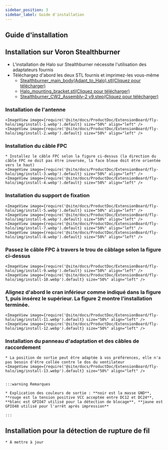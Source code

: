 ```yaml
---
sidebar_position: 3
sidebar_label: Guide d'installation
---
```


## Guide d'installation

## Installation sur Voron Stealthburner

* L'installation de Halo sur Stealthburner nécessite l'utilisation des adaptateurs fournis
* Téléchargez d'abord les deux STL fournis et imprimez-les vous-même
    * [Stealthburner_main_body(Adapt_to_Halo).stl(Cliquez pour télécharger)](https://cdn.mellow.klipper.cn/Utils/Stealthburner_main_body(Adapt_to_Halo).stl)
    * [Halo_mounting_bracket.stl(Cliquez pour télécharger)](https://cdn.mellow.klipper.cn/Utils/Halo_mounting_bracket.stl)
    * [Stealthburner_CW2_Assembly-2 v9.step(Cliquez pour télécharger)](https://cdn.mellow.klipper.cn/STEP/Stealthburner_CW2_Assembly-2-v9.step)

### Installation de l'antenne
    <ImageView image={require('@site/docs/ProductDoc/ExtensionBoard/fly-halo/img/install-1.webp').default} size="50%" align="left" />
    <ImageView image={require('@site/docs/ProductDoc/ExtensionBoard/fly-halo/img/install-2.webp').default} size="50%" align="left" />

### Installation du câble FPC
    * Installez le câble FPC selon la figure ci-dessus (la direction du câble FPC ne doit pas être inversée, la face bleue doit être orientée vers le haut)
    <ImageView image={require('@site/docs/ProductDoc/ExtensionBoard/fly-halo/img/install-3.webp').default} size="50%" align="left" />
    <ImageView image={require('@site/docs/ProductDoc/ExtensionBoard/fly-halo/img/install-4.webp').default} size="50%" align="left" />

### Installation du support de fixation

    <ImageView image={require('@site/docs/ProductDoc/ExtensionBoard/fly-halo/img/install-5.webp').default} size="50%" align="left" />
    <ImageView image={require('@site/docs/ProductDoc/ExtensionBoard/fly-halo/img/install-6.webp').default} size="50%" align="left" />
    <ImageView image={require('@site/docs/ProductDoc/ExtensionBoard/fly-halo/img/install-7.webp').default} size="50%" align="left" />
    <ImageView image={require('@site/docs/ProductDoc/ExtensionBoard/fly-halo/img/install-8.webp').default} size="50%" align="left" />

### Passez le câble FPC à travers le trou de câblage selon la figure ci-dessus

    <ImageView image={require('@site/docs/ProductDoc/ExtensionBoard/fly-halo/img/install-9.webp').default} size="50%" align="left" />
    <ImageView image={require('@site/docs/ProductDoc/ExtensionBoard/fly-halo/img/install-10.webp').default} size="50%" align="left" />

### Alignez d'abord le cran inférieur comme indiqué dans la figure 1, puis insérez le supérieur. La figure 2 montre l'installation terminée.

    <ImageView image={require('@site/docs/ProductDoc/ExtensionBoard/fly-halo/img/install-11.webp').default} size="50%" align="left" />
    <ImageView image={require('@site/docs/ProductDoc/ExtensionBoard/fly-halo/img/install-12.webp').default} size="50%" align="left" />

### Installation du panneau d'adaptation et des câbles de raccordement
    * La position de sortie peut être adaptée à vos préférences, elle n'a pas besoin d'être collée contre le dos du ventilateur
    <ImageView image={require('@site/docs/ProductDoc/ExtensionBoard/fly-halo/img/install-13.webp').default} size="50%" align="left" />


    :::warning Remarques

    * Explication des couleurs de sortie : **noir est la masse GND**, **rouge est la tension positive VCC acceptée entre DC12 et DC24**, **blanc est GPIO47 utilisé pour la détection de blocage**, **jaune est GPIO48 utilisé pour l'arrêt après impression**

    :::

## Installation pour la détection de rupture de fil

    * À mettre à jour
